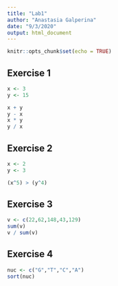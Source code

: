 ```yaml
---
title: "Lab1"
author: "Anastasia Galperina"
date: "9/3/2020"
output: html_document
---
```


```r
knitr::opts_chunk$set(echo = TRUE)
```

## Exercise 1
```r
x <- 3
y <- 15

x + y
y - x
x * y
y / x
```

## Exercise 2
```r
x <- 2
y <- 3

(x^5) > (y^4)
```

## Exercise 3
```r
v <- c(22,62,148,43,129)
sum(v)
v / sum(v)
```

## Exercise 4
```r
nuc <- c("G","T","C","A")
sort(nuc)
```
